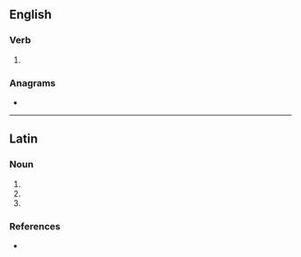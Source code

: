 {{also|lévitâtes}}
==English==

===Verb===
{{head|en|verb form}}

# {{en-third-person singular of|levitate}}

===Anagrams===
* {{anagrams|en|salivette}}

----

==Latin==

===Noun===
{{la-noun-form|levitātēs}}

# {{inflection of|levitās||nom|p|lang=la}}
# {{inflection of|levitās||acc|p|lang=la}}
# {{inflection of|levitās||voc|p|lang=la}}

===References===
* {{R:du Cange}}